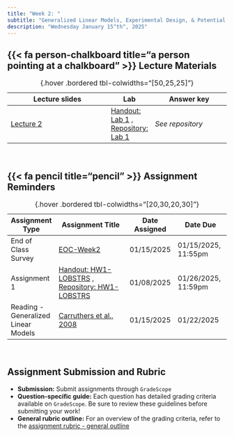 ```yaml
---
title: "Week 2: "
subtitle: "Generalized Linear Models, Experimental Design, & Potential Outcomes"
description: "Wednesday January 15^th^, 2025"
---
```


## {{< fa person-chalkboard title="a person pointing at a chalkboard" >}} Lecture Materials {#lecture-materials}

| Lecture slides | Lab |  Answer key |
|----------------|------|------------|
| [Lecture 2](https://drive.google.com/file/d/1DpBNJflvGEBtA3gKllV7wTPu8kYFLjpb/view?usp=sharing){target="_blank"} | [Handout: Lab 1](https://garberadamc.github.io/project-site/Lab1-Generalize-Fast){target="_blank"} ,  [Repository: Lab 1](https://github.com/garberadamc/Lab1-EDS241-Buntaine24){target="_blank"} | *See repository* |

: {.hover .bordered tbl-colwidths="[50,25,25]"} 

<br>

## {{< fa pencil title="pencil" >}} Assignment Reminders {#assignment-reminders}

| Assignment Type | Assignment Title                              | Date Assigned  | Date Due                   |
|-----------------|-----------------------------------------------|----------------|----------------------------|
| End of Class Survey | [EOC-Week2](https://forms.gle/B6GYuFRVsmX4Ex1t5){target="_blank"} | 01/15/2025 | 01/15/2025, 11:55pm |
| Assignment 1 | [Handout: HW1-LOBSTRS](https://garberadamc.github.io/project-site/hw1-lobstrs-eds241){target="_blank"} , [Repository: HW1-LOBSTRS](https://github.com/garberadamc/HW1-LOBSTRS-EDS241.git){target="_blank"} | 01/08/2025 | 01/26/2025, 11:59pm |
| Reading - Generalized Linear Models  | [Carruthers et al., 2008](https://drive.google.com/file/d/1msSVHclxUO-zMbZTLHqksvDel9m51h0R/view?usp=drive_link){target="_blank"} | 01/15/2025 | 01/22/2025 |

: {.hover .bordered tbl-colwidths="[20,30,20,30]"} 

<br>

::: {.callout-tip}
# Assignment Submission and Rubric

- **Submission:** Submit assignments through `GradeScope`
- **Question-specific guide:** Each question has detailed grading criteria available on `GradeScope`. Be sure to review these guidelines before submitting your work!
- **General rubric outline:** For an overview of the grading criteria, refer to the [assignment rubric - general outline](https://docs.google.com/document/d/1JovgsTOiPCeUy5eehs9a4nPx5VoLlILV-1m_LBarmQU/edit?usp=sharing)
:::
